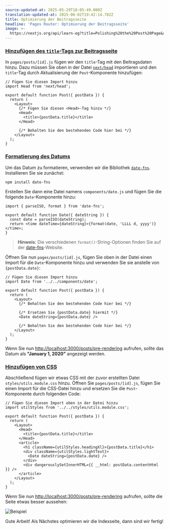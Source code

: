 ```yaml
---
source-updated-at: 2025-05-29T18:05:49.000Z
translation-updated-at: 2025-06-02T19:42:14.782Z
title: Optimierung der Beitragsseite
headline: 'Pages Router: Optimierung der Beitragsseite'
image: >-
  https://nextjs.org/api/learn-og?title=Polishing%20the%20Post%20Page&amp;chapter=34
---
```


### [Hinzufügen des `title`-Tags zur Beitragsseite](#adding-title-to-the-post-page)

In `pages/posts/[id].js` fügen wir den `title`-Tag mit den Beitragsdaten hinzu. Dazu müssen Sie oben in der Datei [`next/head`](/docs/api-reference/next/head) importieren und den `title`-Tag durch Aktualisierung der `Post`-Komponente hinzufügen:

```
// Fügen Sie diesen Import hinzu
import Head from 'next/head';
 
export default function Post({ postData }) {
  return (
    <Layout>
      {/* Fügen Sie diesen <Head>-Tag hinzu */}
      <Head>
        <title>{postData.title}</title>
      </Head>
 
      {/* Behalten Sie den bestehenden Code hier bei */}
    </Layout>
  );
}
```

### [Formatierung des Datums](#formatting-the-date)

Um das Datum zu formatieren, verwenden wir die Bibliothek [`date-fns`](https://date-fns.org/). Installieren Sie sie zunächst:

```
npm install date-fns
```

Erstellen Sie dann eine Datei namens `components/date.js` und fügen Sie die folgende `Date`-Komponente hinzu:

```
import { parseISO, format } from 'date-fns';
 
export default function Date({ dateString }) {
  const date = parseISO(dateString);
  return <time dateTime={dateString}>{format(date, 'LLLL d, yyyy')}</time>;
}
```

> **Hinweis**: Die verschiedenen `format()`-String-Optionen finden Sie auf der [date-fns](https://date-fns.org/v2.16.1/docs/format)-Website.

Öffnen Sie nun `pages/posts/[id].js`, fügen Sie oben in der Datei einen Import für die `Date`-Komponente hinzu und verwenden Sie sie anstelle von `{postData.date}`:

```
// Fügen Sie diesen Import hinzu
import Date from '../../components/date';
 
export default function Post({ postData }) {
  return (
    <Layout>
      {/* Behalten Sie den bestehenden Code hier bei */}
 
      {/* Ersetzen Sie {postData.date} hiermit */}
      <Date dateString={postData.date} />
 
      {/* Behalten Sie den bestehenden Code hier bei */}
    </Layout>
  );
}
```

Wenn Sie nun [http://localhost:3000/posts/pre-rendering](http://localhost:3000/posts/pre-rendering) aufrufen, sollte das Datum als **"January 1, 2020"** angezeigt werden.

### [Hinzufügen von CSS](#adding-css)

Abschließend fügen wir etwas CSS mit der zuvor erstellten Datei `styles/utils.module.css` hinzu. Öffnen Sie `pages/posts/[id].js`, fügen Sie einen Import für die CSS-Datei hinzu und ersetzen Sie die `Post`-Komponente durch folgenden Code:

```
// Fügen Sie diesen Import oben in der Datei hinzu
import utilStyles from '../../styles/utils.module.css';
 
export default function Post({ postData }) {
  return (
    <Layout>
      <Head>
        <title>{postData.title}</title>
      </Head>
      <article>
        <h1 className={utilStyles.headingXl}>{postData.title}</h1>
        <div className={utilStyles.lightText}>
          <Date dateString={postData.date} />
        </div>
        <div dangerouslySetInnerHTML={{ __html: postData.contentHtml }} />
      </article>
    </Layout>
  );
}
```

Wenn Sie nun [http://localhost:3000/posts/pre-rendering](http://localhost:3000/posts/pre-rendering) aufrufen, sollte die Seite etwas besser aussehen:

![Beispiel](https://h8DxKfmAPhn8O0p3.public.blob.vercel-storage.com/learn/pages-router/dynamic-routes/post-page-css.png)

Gute Arbeit! Als Nächstes optimieren wir die Indexseite, dann sind wir fertig!